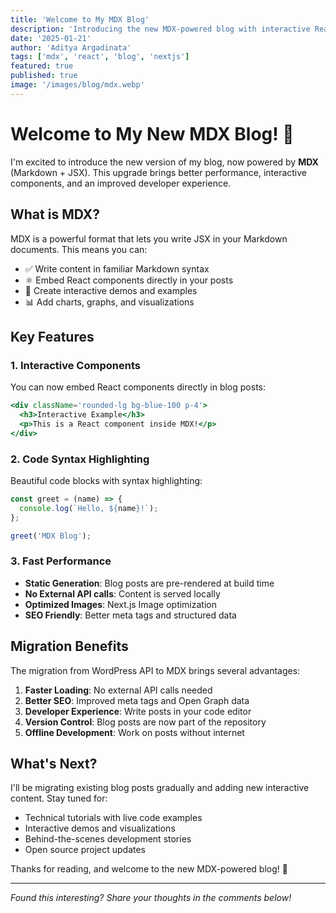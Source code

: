 ```yaml
---
title: 'Welcome to My MDX Blog'
description: 'Introducing the new MDX-powered blog with interactive React components and improved developer experience.'
date: '2025-01-21'
author: 'Aditya Argadinata'
tags: ['mdx', 'react', 'blog', 'nextjs']
featured: true
published: true
image: '/images/blog/mdx.webp'
---
```


# Welcome to My New MDX Blog! 🎉

I'm excited to introduce the new version of my blog, now powered by **MDX** (Markdown + JSX). This upgrade brings better performance, interactive components, and an improved developer experience.

## What is MDX?

MDX is a powerful format that lets you write JSX in your Markdown documents. This means you can:

- ✅ Write content in familiar Markdown syntax
- ⚛️ Embed React components directly in your posts
- 🎨 Create interactive demos and examples
- 📊 Add charts, graphs, and visualizations

## Key Features

### 1. Interactive Components

You can now embed React components directly in blog posts:

```jsx
<div className='rounded-lg bg-blue-100 p-4'>
  <h3>Interactive Example</h3>
  <p>This is a React component inside MDX!</p>
</div>
```

### 2. Code Syntax Highlighting

Beautiful code blocks with syntax highlighting:

```javascript
const greet = (name) => {
  console.log(`Hello, ${name}!`);
};

greet('MDX Blog');
```

### 3. Fast Performance

- **Static Generation**: Blog posts are pre-rendered at build time
- **No External API calls**: Content is served locally
- **Optimized Images**: Next.js Image optimization
- **SEO Friendly**: Better meta tags and structured data

## Migration Benefits

The migration from WordPress API to MDX brings several advantages:

1. **Faster Loading**: No external API calls needed
2. **Better SEO**: Improved meta tags and Open Graph data
3. **Developer Experience**: Write posts in your code editor
4. **Version Control**: Blog posts are now part of the repository
5. **Offline Development**: Work on posts without internet

## What's Next?

I'll be migrating existing blog posts gradually and adding new interactive content. Stay tuned for:

- Technical tutorials with live code examples
- Interactive demos and visualizations
- Behind-the-scenes development stories
- Open source project updates

Thanks for reading, and welcome to the new MDX-powered blog! 🚀

---

_Found this interesting? Share your thoughts in the comments below!_
